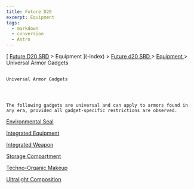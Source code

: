 ```yaml
---
title: Future D20
excerpt: Equipment
tags:
  - markdown
  - conversion
  - Astro
---
```









[
[Future D20 SRD]( / ) > Equipment
     ](-index)
     >
     [
      Future d20 SRD
     ](future-d20-srd-index)
     >
     [
      Equipment
     ](future-d20-srd-equipment-index)
     > Universal Armor Gadgets
    




## 
    Universal Armor Gadgets
   



    The following gadgets are universal and can apply to armors found in any era, provided all gadget-specific restrictions are observed.
   



[
     Environmental Seal
    ](future-d20-srd-equipment-gadgets-universal-armor-environment-seal)




[
     Integrated Equipment
    ](future-d20-srd-equipment-gadgets-universal-armor-integrated-equipment)




[
     Integrated Weapon
    ](future-d20-srd-equipment-gadgets-universal-armor-integrated-weapon)




[
     Storage Compartment
    ](future-d20-srd-equipment-gadgets-universal-armor-storage-compartment)




[
     Techno-Organic Makeup
    ](future-d20-srd-equipment-gadgets-universal-armor-techno-organic-makeup)




[
     Ultralight Composition
    ](future-d20-srd-equipment-gadgets-universal-armor-ultralight-composition)






